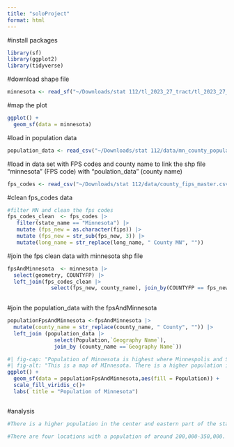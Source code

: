 ```yaml
---
title: "soloProject"
format: html
---
```


#install packages
```r
library(sf)
library(ggplot2)
library(tidyverse)
```

#download shape file
```r
minnesota <- read_sf("~/Downloads/stat 112/tl_2023_27_tract/tl_2023_27_tract.shp")
```


#map the plot
```r
ggplot() +
  geom_sf(data = minnesota)
```

#load in population data
```r
population_data <- read_csv("~/Downloads/stat 112/data/mn_county_population_data.csv")
```

#load in data set with FPS codes and county name to link the shp file "minnesota" (FPS code) with "poulation_data" (county name)
```r
fps_codes <- read_csv("~/Downloads/stat 112/data/county_fips_master.csv")
```

#clean fps_codes data 
```r
#filter MN and clean the fps codes
fps_codes_clean  <- fps_codes |> 
   filter(state_name == "Minnesota") |>
   mutate (fps_new = as.character(fips)) |>
   mutate (fps_new = str_sub(fps_new, 3)) |>
   mutate(long_name = str_replace(long_name, " County MN", ""))

```


#join the fps clean data with minnesota shp file
```r
fpsAndMinnesota  <- minnesota |> 
  select(geometry, COUNTYFP) |> 
  left_join(fps_codes_clean |>  
              select(fps_new, county_name), join_by(COUNTYFP == fps_new))
  

```

#join the population_data with the fpsAndMinnesota
```r
populationFpsAndMinnesota <-fpsAndMinnesota |>
  mutate(county_name = str_replace(county_name, " County", "")) |>
  left_join (population_data |> 
               select(Population,`Geography Name`),
               join_by (county_name ==`Geography Name`)) 
```



```r
#| fig-cap: "Population of Minnesota is highest where Minnespolis and St. Paul (the biggest cities) are."
#| fig-alt: "This is a map of MInnesota. There is a higher population in the center and eastern part of the state.The population in this area is around 1,000,000.  There are four locations with a population of around 200,000-350,000. These are in the southern, center, northern part of the state, and the area surrounding the twin cities and their suburbs. Everywhere else has a population less than 200,000. "
ggplot() + 
  geom_sf(data = populationFpsAndMinnesota,aes(fill = Population)) + 
  scale_fill_viridis_c()+
  labs( title = "Population of Minnesota") 



```



#analysis
```r
#There is a higher population in the center and eastern part of the state. This is because the two biggest cities of the state are here: Minneapolis and St. Paul. The high population counts also come from the surrounding suburbs. The population in this area is around 1,000,000. 

#There are four locations with a population of around 200,000-350,000. These are in the southern, center, northern part of the state, and the area surrounding the twin cities and their suburbs. The southern location is home to Rochester, which houses Mayo Clinic, a world-renowned medical center, and UMN Rochester, a public university. The northern part is a section of the MN iron range. A lot of people might have come here for mining jobs and other iron-related work. The part in the center is where St. Cloud is. St. Cloud houses a big public university -- St. Cloud State, and is home to several businesses. It is more urban relative to the places that surround it. Everywhere else has a population less than 200,000. These areas are rural/farmlands (especially in the sourthern and western part of the state), or heavily forested (especially in ther north and northeastern part of the state).
```



